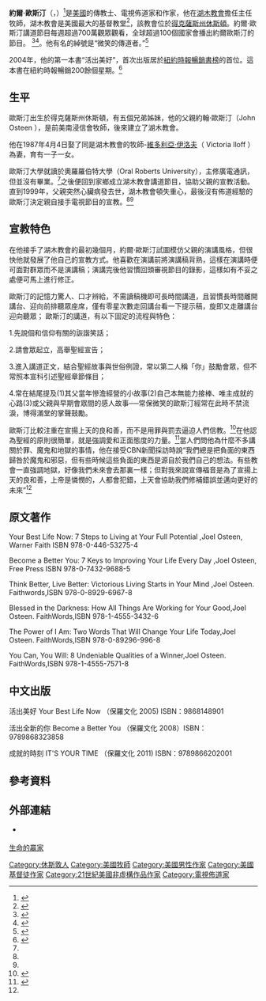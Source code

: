 {{Infobox religious biography
| name             = 約爾·歐斯汀
| native_name      = Joel Osteen
| native_name_lang = en
| children         = 2名
| image        = Joel Osteen Preaching (cropped).jpg
| birth_date   = {{birth date and age|1963|3|5}}
| birth_place      = {{美國}}[[得克薩斯州|得克薩斯州]][[休斯頓|休斯頓]]
| spouse           =  {{le|維多利亞·歐斯汀|Victoria Osteen}} 
| parents      = {{le|約翰·歐斯汀|John Osteen}} 
| nationality      = {{美國}}
| church       =[[湖木教會|湖木教會]]
| website          =  {{URL|www.joelosteen.com}} 
}}
'''約爾·歐斯汀'''（{{lang-en|Joel Osteen}}，{{bd|1963年|3月5日||}}）<ref>{{Cite web|url = http://ftp.rootsweb.com/pub/usgenweb/tx/harris/vitals/births/1963/harrb63n.txt|title = Joel Birthday-1963-March-05|accessdate = 2015-09-15|author = |date = |publisher = |deadurl = yes|archiveurl = https://web.archive.org/web/20070830035734/http://ftp.rootsweb.com/pub/usgenweb/tx/harris/vitals/births/1963/harrb63n.txt|archivedate = 2007-08-30}}</ref>是[[美國|美國]]的傳教士、電視佈道家和作家，他在[[湖木教會|湖木教會]]擔任主任牧師，湖木教會是美國最大的基督教堂<ref name=":0">{{Cite web|url = http://www.cbn.com/700club/features/amazing/osteen_010408.aspx|title = Joel Osteen: The Man Behind America's Largest Church|accessdate = 2015-09-15|author = Kristi Watts|date = |publisher = |archive-date = 2015-09-23|archive-url = https://web.archive.org/web/20150923021951/http://www.cbn.com/700club/features/amazing/Osteen_010408.aspx|dead-url = no}}</ref>，該教會位於[[得克薩斯州|得克薩斯州]][[休斯頓|休斯頓]]。約爾·歐斯汀講道節目每週超過700萬觀眾觀看，全球超過{{what}}100個國家會播出約爾歐斯汀的節目。
<ref name=":1">{{Cite web|url = https://www.joelosteen.com/Pages/AboutJoel.aspx|title = About Joel|accessdate = 2013-11-15|author = Joelosteen.com.|date = |publisher = |archive-date = 2013-11-08|archive-url = https://web.archive.org/web/20131108010520/http://www.joelosteen.com/Pages/AboutJoel.aspx|dead-url = no}}</ref><ref>{{Cite web|url = http://www.washingtontimes.com/news/2008/sep/05/osteen-still-the-name-leaders-know/|title = Joel Osteen's still the name leaders know|accessdate = 2008-09-05|author = The Washington Times.|date = |publisher = |archive-date = 2008-09-10|archive-url = https://web.archive.org/web/20080910014714/http://washingtontimes.com/news/2008/sep/05/osteen-still-the-name-leaders-know/|dead-url = no}}</ref>。他有名的綽號是“微笑的傳道者。”<ref>{{Cite web|url = http://www.washingtonpost.com/wp-dyn/articles/A47023-2005Jan29.html|title = 'The Smiling Preacher' Builds on Large Following|accessdate = 2015-09-15|author = Lois Romano|date = January 30, 2005|publisher = |archive-date = 2015-10-31|archive-url = https://web.archive.org/web/20151031180309/http://www.washingtonpost.com/wp-dyn/articles/A47023-2005Jan29.html|dead-url = no}}</ref>

2004年，他的第一本書“活出美好”，首次出版居於[[紐約時報暢銷書榜|紐約時報暢銷書榜]]的首位。這本書在紐約時報暢銷200餘個星期。<ref>{{Cite web|url = http://www.wvartists.org/artist-detail/175127/joel-osteen/|title = JOEL OSTEEN|accessdate = 2014-02-16|author = World Vision.|date = |publisher = |archive-date = 2014-02-17|archive-url = https://archive.today/20140217014753/http://www.wvartists.org/artist-detail/175127/joel-osteen/|dead-url = no}}</ref>

== 生平 ==
歐斯汀出生於得克薩斯州休斯頓，有五個兄弟姊妹，他的父親約翰·歐斯汀（John Osteen ），是前美南浸信會牧師，後來建立了湖木教會。

他在1987年4月4日娶了同是湖木教會的牧師-[[維多利亞·歐斯汀|維多利亞·伊洛夫]]（ Victoria Iloff ）為妻，育有一子一女。

歐斯汀大學就讀於奧羅羅伯特大學（Oral Roberts University），主修廣電通訊，但並沒有畢業。<ref name=":1" />之後便回到家鄉成立湖木教會講道節目，協助父親的宣教活動。直到1999年，父親突然心臟病發去世，湖木教會頓失重心，最後沒有佈道經驗的歐斯汀決定親自接手電視節目的宣教。<ref name=":0" /><ref name=":1" />

== 宣教特色 ==
在他接手了湖木教會的最初幾個月，約爾·歐斯汀試圖模仿父親的演講風格，但很快他就發展了他自己的宣教方式。他喜歡在演講前將演講稿背熟，這樣在演講時便可面對群眾而不是演講稿；演講完後他習慣回頭審視節目的錄影，這樣如有不妥之處便可馬上進行修正。

歐斯汀的記憶力驚人、口才辨給，不需讀稿機即可長時間講道，且習慣長時間離開講台、迎向前排聽眾座席，僅有零星次數走回講台看一下提示稿，旋即又走離講台迎向聽眾；
歐斯汀的講道，有以下固定的流程與特色：

1.先說個和信仰有關的詼諧笑話；

2.請會眾起立，高舉聖經宣告；

3.進入講道正文，結合聖經故事與世俗例證，常以第二人稱「你」鼓勵會眾，但不常照本宣科引述聖經章節條目；

4.常在結尾提及(1)其父當年慘澹經營的小故事(2)自己本無能力接棒、唯主成就的心路(3)或父親與早期會眾間的感人故事──常保微笑的歐斯汀經常在此時不禁流淚，博得滿堂的掌聲鼓勵。

歐斯汀比較注重在宣揚上天的良和善，而不是用罪與罰去逼迫人們信教。<ref>{{Cite web|url = http://www.foxnews.com/story/2004/02/03/religion-gets-supersized-at-megachurches.html|title = Religion Gets Supersized at Megachurches|accessdate = 2015-09-15|author = FoxNews.com|date = February 3, 2004|publisher = |archive-date = 2015-09-01|archive-url = https://web.archive.org/web/20150901160048/http://www.foxnews.com/story/2004/02/03/religion-gets-supersized-at-megachurches.html|dead-url = no}}</ref>在他認為聖經的原則很簡單，就是強調愛和正面態度的力量。<ref>{{Cite web|url = http://www.cbsnews.com/news/joel-osteen-answers-his-critics/|title = Joel Osteen Answers His Critics|accessdate = 2014-09-20|author = CBS News|date = Oct. 14, 2007. It was updated on June 5, 2008.|publisher = |archive-date = 2014-04-17|archive-url = https://web.archive.org/web/20140417114135/http://www.cbsnews.com/news/joel-osteen-answers-his-critics/|dead-url = no}}</ref>當人們問他為什麼不多講關於罪、魔鬼和地獄的事情，他在接受CBN新聞採訪時說“我們總是把負面的東西歸咎於魔鬼和邪惡，但有些時候這些負面的東西是源自於我們自己的想法。有些教會一直強調地獄，好像我們未來會去那裏一樣；但對我來說宣傳福音是為了宣揚上天的良和善，上帝是憐憫的，人都會犯錯，上天會協助我們修補錯誤並邁向更好的未來”<ref name=":0" />

== 原文著作 ==
Your Best Life Now: 7 Steps to Living at Your Full Potential ,Joel Osteen, Warner Faith ISBN 978-0-446-53275-4

Become a Better You: 7 Keys to Improving Your Life Every Day ,Joel Osteen, Free Press ISBN 978-0-7432-9688-5

Think Better, Live Better: Victorious Living Starts in Your Mind ,Joel Osteen. Faithwords,ISBN 978-0-8929-6967-8

Blessed in the Darkness: How All Things Are Working for Your Good,Joel Osteen. FaithWords,ISBN 978-1-4555-3432-6

The Power of I Am: Two Words That Will Change Your Life Today,Joel Osteen. FaithWords,ISBN 978-0-89296-996-8

You Can, You Will: 8 Undeniable Qualities of a Winner,Joel Osteen. FaithWords,ISBN 978-1-4555-7571-8

== 中文出版 ==
活出美好 Your Best Life Now （保羅文化 2005) ISBN：9868148901

活出全新的你 Become a Better You （保羅文化 2008）ISBN：9789868323858

成就的時刻 IT'S YOUR TIME （保羅文化 2011) ISBN：9789866202001

==參考資料==
<references />

== 外部連結 ==
* {{Official website}} {{en}}
[http://www.goodtv.tv/video/index.php/series/index/435/436/0/8343 生命的贏家] {{Wayback|url=http://www.goodtv.tv/video/index.php/series/index/435/436/0/8343 |date=20151209160444 }}

{{Authority control}}

{{DEFAULTSORT:Osteen, Joel}}
[[Category:休斯敦人|Category:休斯敦人]]
[[Category:美國牧師|Category:美國牧師]]
[[Category:美國男性作家|Category:美國男性作家]]
[[Category:美國基督徒作家|Category:美國基督徒作家]]
[[Category:21世紀美國非虛構作品作家|Category:21世紀美國非虛構作品作家]]
[[Category:電視佈道家|Category:電視佈道家]]